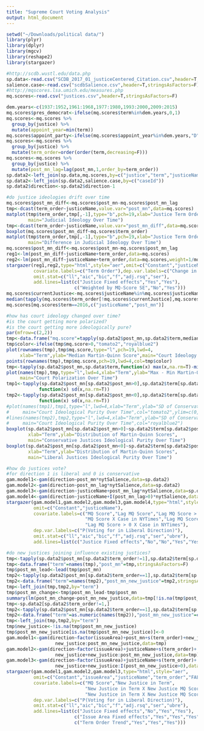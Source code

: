 ```yaml
---
title: "Supreme Court Voting Analysis"
output: html_document
---
```


```r
setwd("~/Downloads/political data/")
library(plyr)
library(dplyr)
library(mgcv)
library(reshape2)
library(stargazer)
```

```r
#http://scdb.wustl.edu/data.php
sp.data<-read.csv("SCDB_2017_01_justiceCentered_Citation.csv",header=T,stringsAsFactors=F)
salience.case<-read.csv("scdbSalience.csv",header=T,stringsAsFactors=F)
#http://mqscores.lsa.umich.edu/measures.php
mq.scores<-read.csv("justices.csv",header=T,stringsAsFactors=F)
```

```r
dem.years<-c(1937:1952,1961:1968,1977:1980,1993:2000,2009:2015)
mq.scores$pres_democrat<-ifelse(mq.scores$term%in%dem.years,0,1)
mq.scores<-mq.scores %>%
  group_by(justice) %>%
  mutate(appoint_year=min(term))
mq.scores$appoint_party<-ifelse(mq.scores$appoint_year%in%dem.years,"D","R")
mq.scores<-mq.scores %>%
  group_by(justice) %>%
  mutate(term_order=order(order(term,decreasing=F)))
mq.scores<-mq.scores %>%
  group_by(justice) %>%
  mutate(post_mn_lag=lag(post_mn,1,order_by=term_order))
sp.data2<-left_join(sp.data,mq.scores,by=c("justice","term","justiceName"))
sp.data2<-left_join(sp.data2,salience.case,by=c("caseId"))
sp.data2$direction<-sp.data2$direction-1
```

```r
#do justice ideologies drift over time
mq.scores$post_mn_diff<-mq.scores$post_mn-mq.scores$post_mn_lag
tmp<-dcast(term_order~justiceName,value.var="post_mn",data=mq.scores)
matplot(tmp$term_order,tmp[,-1],type="b",pch=19,xlab="Justice Term Order",ylab="Martin-Quinn Score",
        main="Judicial Ideology Over Time")
tmp<-dcast(term_order~justiceName,value.var="post_mn_diff",data=mq.scores)
boxplot(mq.scores$post_mn_diff~mq.scores$term_order)
matplot(tmp$term_order,tmp[,-1],type="b",pch=19,xlab="Justice Term Order",ylab="Martin-Quinn Score",
        main="Difference in Judicial Ideology Over Time")
mq.scores$post_mn_diff<-mq.scores$post_mn-mq.scores$post_mn_lag
reg1<-lm(post_mn_diff~justiceName+term_order,data=mq.scores)
reg2<-lm(post_mn_diff~justiceName+term_order,data=mq.scores,weight=1/mq.scores$post_sd)
stargazer(reg1,reg2,type="html",style="aer",omit=c("Constant","justiceName"),
          covariate.labels=c("Term Order"),dep.var.labels=c("Change in MQ-Score"),
          omit.stat=c("ll","aic","bic","f","adj.rsq","ser"),
          add.lines=list(c("Justice Fixed effects","Yes","Yes"),
                         c("Weighted by MQ-Score SE","No","Yes")))
mq.scores$currentJustice<-mq.scores$justiceName%in%mq.scores$justiceName[mq.scores$term==2016]
median(tapply(mq.scores$term_order[!mq.scores$currentJustice],mq.scores$term_order[!mq.scores$currentJustice],max))
mq.scores[mq.scores$term==2016,c("justiceName","post_mn")]
```

```r
#how has court ideology changed over time?
#is the court getting more polarized?
#is the court getting more ideologically pure?
par(mfrow=c(2,2))
tmp<-data.frame("mq.score"=tapply(sp.data2$post_mn,sp.data2$term,median,na.rm=T))
tmp$color<-ifelse(tmp$mq.score>0,"tomato2","royalblue2")
plot(rownames(tmp),tmp$mq.score,type="l",pch=19,lwd=4,
     xlab="Term",ylab="Median Martin-Quinn Score",main="Court Ideology Over Time")
points(rownames(tmp),tmp$mq.score,pch=19,lwd=4,col=tmp$color)
tmp<-tapply(sp.data2$post_mn,sp.data$term,function(x) max(x,na.rm=T)-min(x,na.rm=T))
plot(names(tmp),tmp,type="l",lwd=4,xlab="Term",ylab="Max - Min Martin-Quinn Score",
     main="Court Polarization Over Time")
tmp1<-tapply(sp.data2$post_mn[sp.data2$post_mn>0],sp.data2$term[sp.data2$post_mn>0],
            function(x) sd(x,na.rm=T))
tmp2<-tapply(sp.data2$post_mn[sp.data2$post_mn<0],sp.data2$term[sp.data2$post_mn<0],
            function(x) sd(x,na.rm=T))
#plot(names(tmp1),tmp1,type="l",lwd=4,xlab="Term",ylab="SD of Conservative and Liberal Justices",
#     main="Court Ideological Purity Over Time",col="tomato2",ylim=c(0,3))
#lines(names(tmp2),tmp2,type="l",lwd=4,xlab="Term",ylab="SD of Conservative and Liberal Justices",
#     main="Court Ideological Purity Over Time",col="royalblue2")
boxplot(sp.data2$post_mn[sp.data2$post_mn>0]~sp.data2$term[sp.data2$post_mn>0],col="tomato2",
        xlab="Term",ylab="Distribution of Martin-Quinn Scores",
        main="Conservative Justices Ideological Purity Over Time")
boxplot(sp.data2$post_mn[sp.data2$post_mn<0]~sp.data2$term[sp.data2$post_mn<0],col="royalblue2",
        xlab="Term",ylab="Distribution of Martin-Quinn Scores",
        main="Liberal Justices Ideological Purity Over Time")
```

```r
#how do justices vote?
#for direction 1 is liberal and 0 is conservative
gam.model1<-gam(direction~post_mn*nytSalience,data=sp.data2)
gam.model2<-gam(direction~post_mn_lag*nytSalience,data=sp.data2)
gam.model3<-gam(direction~justiceName+post_mn_lag*nytSalience,data=sp.data2)
gam.model4<-gam(direction~justiceName+I(post_mn_lag>0)*nytSalience,data=sp.data2)
stargazer(gam.model1,gam.model2,gam.model3,gam.model4,type="html",style="aer",
          omit=c("Constant","justiceName"),
          covariate.labels=c("MQ Score","Lag MQ Score","Lag MQ Score > 0","Case in NYTimes",
                             "MQ Score X Case in NYTimes","Lag MQ Score X Case in NYTimes",
                             "Lag MQ Score > 0 X Case in NYTimes"),
          dep.var.labels=c("P(Voting for in Liberal Direction)"),
          omit.stat=c("ll","aic","bic","f","adj.rsq","ser","ubre"),
          add.lines=list(c("Justice Fixed effects","No","No","Yes","Yes")))
```

```r
#do new justices joining influence existing justices?
tmp<-tapply(sp.data2$post_mn[sp.data2$term_order!=1],sp.data2$term[sp.data2$term_order!=1],mean,na.rm=T)
tmp<-data.frame("term"=names(tmp),"post_mn"=tmp,stringsAsFactors=F)
tmp$post_mn_lead<-lead(tmp$post_mn)
tmp2<-tapply(sp.data2$post_mn[sp.data2$term_order==1],sp.data2$term[sp.data2$term_order==1],mean,na.rm=T)
tmp2<-data.frame("term"=names(tmp2),"post_mn_new_justice"=tmp2,stringsAsFactors=F)
tmp<-left_join(tmp,tmp2,by="term")
tmp$post_mn_change<-tmp$post_mn_lead-tmp$post_mn
summary(lm(post_mn_change~post_mn_new_justice,data=tmp[!is.na(tmp$post_mn_change),]))
tmp<-sp.data2[sp.data2$term_order!=1,]
tmp2<-tapply(sp.data2$post_mn[sp.data2$term_order==1],sp.data2$term[sp.data2$term_order==1],mean,na.rm=T)
tmp2<-data.frame("term"=as.numeric(names(tmp2)),"post_mn_new_justice"=c(tmp2),stringsAsFactors=F)
tmp<-left_join(tmp,tmp2,by="term")
tmp$new_justice<-!is.na(tmp$post_mn_new_justice)
tmp$post_mn_new_justice[is.na(tmp$post_mn_new_justice)]<-0
gam.model1<-gam(direction~factor(issueArea)+post_mn+s(term_order)+new_justice+
                  new_justice:post_mn_new_justice,data=tmp)
gam.model2<-gam(direction~factor(issueArea)+justiceName+s(term_order)+
                  new_justice+new_justice:post_mn_new_justice,data=tmp)
gam.model3<-gam(direction~factor(issueArea)+justiceName+s(term_order)+
                  new_justice+new_justice:I(post_mn_new_justice>0),data=tmp)
stargazer(gam.model1,gam.model2,gam.model3,type="html",style="aer",
          omit=c("Constant","issueArea","justiceName","term_order","FALSE"),
          covariate.labels=c("MQ Score","New Justice in Term",
                             "New Justice in Term X New Justice MQ Score",
                             "New Justice in Term X New Justice MQ Score > 0"),
          dep.var.labels=c("P(Voting for in Liberal Direction)"),
          omit.stat=c("ll","aic","bic","f","adj.rsq","ser","ubre"),
          add.lines=list(c("Justice Fixed effects","No","Yes","Yes"),
                         c("Issue Area Fixed effects","Yes","Yes","Yes"),
                         c("Term Order Trend","Yes","Yes","Yes")))
```

